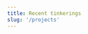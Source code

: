 ```yaml
---
title: Recent tinkerings
slug: '/projects'
---
```



<div>
  <Project
    title="Circle of Fifths"
    description="A simple handy tool for learning the circle of fifths. Built with Svelte and CSS custom properties."
    demoLink="https://andrewnbishop.com/svelte-circle-of-fifths"
    githubLink="https://github.com/a-bishop/feathers-draw"
    tech="Svelte, CSS custom properties"
  />
  <Project
    title="Movies To Watch"
    description="A web app to save and share movie recommendations, using Firebase, React and the Open Movie Database API."
    demoLink="https://movie-recommendations.netlify.com"
    githubLink="https://github.com/a-bishop/movies-to-watch"
    tech="React, Firebase, Styled Components"
  />
  <Project
    title="Outdraw"
    description="A real-time collaborative drawing app, using HTML5 Canvas, Feathers.js and neDB, a file-based persistent data store modeled on MongoDB."
    demoLink="https://sandbox.abishop.me"
    githubLink="https://github.com/a-bishop/feathers-draw"
    tech="Feathers.js, Node.js, HTML5 Canvas, Web Sockets"
  />
  <Project
    title="Drum Machine"
    description="A drum machine and arpeggiator built with the Tone.js library and lit-element, a base class for creating Web Components."
    demoLink="https://andrewnbishop.com/drum-machine"
    githubLink="https://github.com/a-bishop/drum-machine"
    tech="Tone.js, Web Components"
  />
  <Project
    title="Population Stats"
    description="A React single page application for comparing country populations in a bar graph. Uses the D3 library."
    demoLink="https://andrewnbishop.com/population-stats"
    githubLink="https://github.com/a-bishop/population-stats"
    tech="React, D3"
  />
  <Project
    title="Podblast"
    description="A simple iOS podcast search and recommendation app."
    demoLink="https://github.com/a-bishop/podBlast"
    githubLink="https://github.com/a-bishop/podBlast"
    tech="Swift, XCode, ListenNotes API"
  />
</div>
